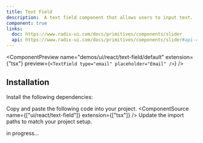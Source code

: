 ```yaml
---
title: Text Field
description:  A text field component that allows users to input text.
component: true
links:
  doc: https://www.radix-ui.com/docs/primitives/components/slider
  api: https://www.radix-ui.com/docs/primitives/components/slider#api-reference
---
```


<ComponentPreview
  name="demos/ui/react/text-field/default"
  extension={"tsx"}
  preview={`<TextField type="email" placeholder="Email" />`}
/>

## Installation

<Steps>
<Step>Install the following dependencies:</Step>

  <Step>Copy and paste the following code into your project.</Step>
  <ComponentSource  name={["ui/react/text-field"]} extension={["tsx"]} />
  <Step>Update the import paths to match your project setup.</Step>

</Steps>

in progress...

